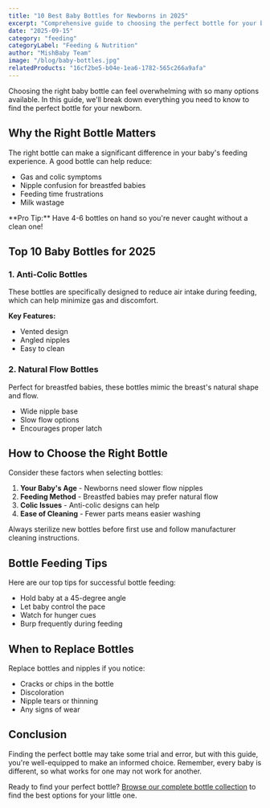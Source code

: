 ```yaml
---
title: "10 Best Baby Bottles for Newborns in 2025"
excerpt: "Comprehensive guide to choosing the perfect bottle for your baby, including anti-colic options and feeding tips."
date: "2025-09-15"
category: "feeding"
categoryLabel: "Feeding & Nutrition"
author: "MishBaby Team"
image: "/blog/baby-bottles.jpg"
relatedProducts: "16cf2be5-b04e-1ea6-1782-565c266a9afa"
---
```


Choosing the right baby bottle can feel overwhelming with so many options available. In this guide, we'll break down everything you need to know to find the perfect bottle for your newborn.

## Why the Right Bottle Matters

The right bottle can make a significant difference in your baby's feeding experience. A good bottle can help reduce:

- Gas and colic symptoms
- Nipple confusion for breastfed babies
- Feeding time frustrations
- Milk wastage

<CalloutBox type="tip">
  **Pro Tip:** Have 4-6 bottles on hand so you're never caught without a clean
  one!
</CalloutBox>

## Top 10 Baby Bottles for 2025

### 1. Anti-Colic Bottles

These bottles are specifically designed to reduce air intake during feeding, which can help minimize gas and discomfort.

**Key Features:**

- Vented design
- Angled nipples
- Easy to clean

<ProductCard
  title="Premium Anti-Colic Bottle Set"
  href="/products/anti-colic-bottle-set"
  price="29.99"
/>

### 2. Natural Flow Bottles

Perfect for breastfed babies, these bottles mimic the breast's natural shape and flow.

- Wide nipple base
- Slow flow options
- Encourages proper latch

## How to Choose the Right Bottle

Consider these factors when selecting bottles:

1. **Your Baby's Age** - Newborns need slower flow nipples
2. **Feeding Method** - Breastfed babies may prefer natural flow
3. **Colic Issues** - Anti-colic designs can help
4. **Ease of Cleaning** - Fewer parts means easier washing

<CalloutBox type="warning">
  Always sterilize new bottles before first use and follow manufacturer cleaning
  instructions.
</CalloutBox>

## Bottle Feeding Tips

Here are our top tips for successful bottle feeding:

- Hold baby at a 45-degree angle
- Let baby control the pace
- Watch for hunger cues
- Burp frequently during feeding

## When to Replace Bottles

Replace bottles and nipples if you notice:

- Cracks or chips in the bottle
- Discoloration
- Nipple tears or thinning
- Any signs of wear

## Conclusion

Finding the perfect bottle may take some trial and error, but with this guide, you're well-equipped to make an informed choice. Remember, every baby is different, so what works for one may not work for another.

Ready to find your perfect bottle? [Browse our complete bottle collection](/list?cat=bottles) to find the best options for your little one.
